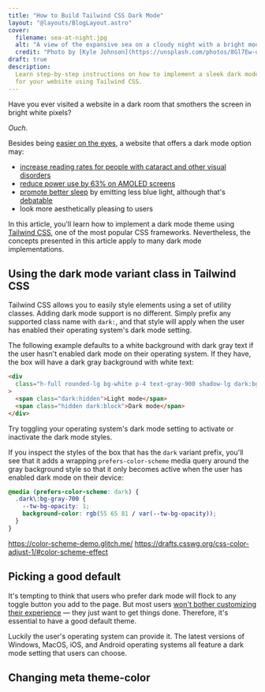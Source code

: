 ```yaml
---
title: "How to Build Tailwind CSS Dark Mode"
layout: "@layouts/BlogLayout.astro"
cover:
  filename: sea-at-night.jpg
  alt: "A view of the expansive sea on a cloudy night with a bright moon"
  credit: "Photo by [Kyle Johnson](https://unsplash.com/photos/8Gl7Ew-q6D8)"
draft: true
description:
  Learn step-by-step instructions on how to implement a sleek dark mode theme
  for your website using Tailwind CSS.
---
```



Have you ever visited a website in a dark room that smothers the screen in
bright white pixels?

_Ouch_.

Besides being
[easier on the eyes](https://medium.com/dev-channel/let-there-be-darkness-maybe-9facd9c3023d),
a website that offers a dark mode option may:

- [increase reading rates for people with cataract and other visual disorders](https://www.nngroup.com/articles/dark-mode/)
- [reduce power use by 63% on AMOLED screens](https://www.techspot.com/news/77340-dark-mode-saves-lot-phone-battery-life-google.html)
- [promote better sleep](https://www.sleepfoundation.org/bedroom-environment/blue-light)
  by emitting less blue light, although that's
  [debatable](https://www.eurekalert.org/news-releases/642949)
- look more aesthetically pleasing to users

In this article, you'll learn how to implement a dark mode theme using
[Tailwind CSS](https://tailwindcss.com/), one of the most popular CSS
frameworks. Nevertheless, the concepts presented in this article apply to many
dark mode implementations.

## Using the dark mode variant class in Tailwind CSS

Tailwind CSS allows you to easily style elements using a set of utility classes.
Adding dark mode support is no different. Simply prefix any supported class name
with `dark:`, and that style will apply when the user has enabled their
operating system's dark mode setting.

The following example defaults to a white background with dark gray text if the
user hasn't enabled dark mode on their operating system. If they have, the box
will have a dark gray background with white text:

<BlogIframe
  class="h-40 w-72"
  src="/blog/how-to-build-tailwind-css-dark-mode/demos/dark-variant"
/>

```html /dark:bg-gray-900/
<div
  class="h-full rounded-lg bg-white p-4 text-gray-900 shadow-lg dark:bg-gray-700 dark:text-white"
>
  <span class="dark:hidden">Light mode</span>
  <span class="hidden dark:block">Dark mode</span>
</div>
```

Try toggling your operating system's dark mode setting to activate or inactivate
the dark mode styles.

If you inspect the styles of the box that has the `dark` variant prefix, you'll
see that it adds a wrapping `prefers-color-scheme` media query around the gray
background style so that it only becomes active when the user has enabled dark
mode on their device:

```css
@media (prefers-color-scheme: dark) {
  .dark\:bg-gray-700 {
    --tw-bg-opacity: 1;
    background-color: rgb(55 65 81 / var(--tw-bg-opacity));
  }
}
```

https://color-scheme-demo.glitch.me/
https://drafts.csswg.org/css-color-adjust-1/#color-scheme-effect

## Picking a good default

It's tempting to think that users who prefer dark mode will flock to any toggle
button you add to the page. But most users
[won't bother customizing their experience](https://www.nngroup.com/articles/customization-of-uis-and-products)
— they just want to get things done. Therefore, it's essential to have a good
default theme.

Luckily the user's operating system can provide it. The latest versions of
Windows, MacOS, iOS, and Android operating systems all feature a dark mode
setting that users can choose.

## Changing meta theme-color

